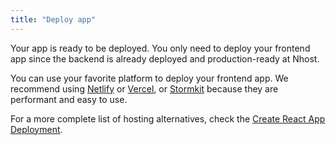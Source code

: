 ```yaml
---
title: "Deploy app"
---
```


Your app is ready to be deployed. You only need to deploy your frontend app since the backend is already deployed and production-ready at Nhost.

You can use your favorite platform to deploy your frontend app. We recommend using [Netlify](https://netlify.com) or [Vercel](https://vercel.com), or [Stormkit](https://www.stormkit.io) because they are performant and easy to use.

For a more complete list of hosting alternatives, check the [Create React App Deployment](https://create-react-app.dev/docs/deployment/).
